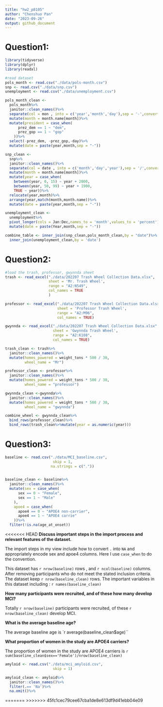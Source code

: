 ```yaml
---
title: "hw2_p8105"
author: "Chenshuo Pan"
date: "2023-09-26"
output: github_document
---
```


# Question1:

```r
library(tidyverse)
library(dplyr)
library(readxl)
```

```r
#read dataset
pols_month <- read.csv("./data/pols-month.csv")
snp <- read.csv("./data/snp.csv")
unemployment <- read.csv("./data/unemployment.csv")
```

```r
pols_month_clean <- 
  pols_month%>%
  janitor::clean_names()%>%
  separate(col = mon , into = c('year','month','day'),sep = '-',convert = TRUE)%>%
  mutate(month = month.name[month])%>%
  mutate(president = case_when(
      prez_dem == 1 ~ "dem",
      prez_gop == 1 ~ "gop"
    ))%>%
  select(-prez_dem, -prez_gop,-day)%>%
  mutate(date = paste(year,month,sep = "-"))
```


```r
snp_clean <- 
  snp%>%
  janitor::clean_names()%>%
  separate(col = date , into = c('month','day','year'),sep = '/',convert = TRUE)%>%
  mutate(month = month.name[month])%>%
  mutate(year = case_when(
    between(year, 0, 15) ~ year + 2000,
    between(year, 50, 99) ~ year + 1900,
    TRUE ~ year))%>%
  relocate(year,month)%>%
  arrange(year,match(month,month.name))%>%
  mutate(date = paste(year,month,sep = "-"))
```

```r
unemployment_clean <- 
  unemployment%>%
  pivot_longer(cols = Jan:Dec,names_to = 'month',values_to = 'percent')%>%
  mutate(date = paste(Year,month,sep = "-"))
```

```r
combine_table <- inner_join(snp_clean,pols_month_clean,by = "date")%>%
  inner_join(unemployment_clean,by = 'date')
```

# Question2:
```r
#load the trash, professor, gwynnda sheet
trash <- read_excel("./data/202207 Trash Wheel Collection Data.xlsx",
                    sheet = 'Mr. Trash Wheel',
                    range = "A2:N549",
                    col_names = TRUE
                    )

professor <- read_excel("./data/202207 Trash Wheel Collection Data.xlsx", 
                        sheet = 'Professor Trash Wheel',
                        range = "A2:M96",
                        col_names = TRUE)

gwynnda <- read_excel("./data/202207 Trash Wheel Collection Data.xlsx", 
                      sheet = 'Gwynnda Trash Wheel',
                      range = "A2:K108",
                      col_names = TRUE)
```

```r
trash_clean <- trash%>%
  janitor::clean_names()%>%
  mutate(homes_powered = weight_tons * 500 / 30,
         wheel_name = "Mr")
```


```r
professor_clean <- professor%>%
  janitor::clean_names()%>%
  mutate(homes_powered = weight_tons * 500 / 30,
         wheel_name = "professor")
```

```r
gwynnda_clean <-gwynnda%>%
  janitor::clean_names()%>%
  mutate(homes_powered = weight_tons * 500 / 30,
         wheel_name = "gwynnda")
```

```r
combine_wheel <- gwynnda_clean%>%
  bind_rows(professor_clean)%>%
  bind_rows(trash_clean%>%mutate(year = as.numeric(year)))
```

# Question3:

```r
baseline <- read.csv("./data/MCI_baseline.csv",
                      skip = 1,
                     na.strings = c("."))
  
```


```r
baseline_clean <- baseline%>%
  janitor::clean_names()%>%
  mutate(sex = case_when(
      sex == 0 ~ "Female",
      sex == 1 ~ "Male"
    ),
    apoe4 = case_when(
      apoe4 == 0 ~ "APOE4 non-carrier",
      apoe4 == 1 ~ "APOE4 carrie"
    ))%>%
  filter(!is.na(age_at_onset))
```

<<<<<<< HEAD
**Discuss important steps in the import process and relevant features of the dataset.**

The import steps in my view include how to convert `.` into `NA` and appropriately encode sex and apoe4 columns. Here I use `case_when` to do the convention. 

This dataset has `r nrow(baseline)` rows , and `r ncol(baseline)`  columns. After removing participants who do not meet the stated inclusion criteria. The dataset keep `r nrow(baseline_clean)` rows. The important variables in this dataset including : `r names(baseline_clean) `

**How many participants were recruited, and of these how many develop MCI?**

Totally `r nrow(baseline)` participants were recruited, of these `r nrow(baseline_clean)` develop MCI.

**What is the average baseline age? **

The average baseline age is `r average(baseline_clean$age)``

**What proportion of women in the study are APOE4 carriers?**

The proportion of women in the study are APOE4 carriers is `r sum(baseline_clean$sex=='Female')/nrow(baseline_clean)`

```r
amyloid <- read.csv("./data/mci_amyloid.csv",
                      skip = 1)
```

```r
amyloid_clean <- amyloid%>%
  janitor::clean_names()%>%
  filter(.== 'Na')%>%
  na.omit()%>%
```









=======
>>>>>>> 45fc1cec79cee67cba1de8e613df9d41ebb04e09
